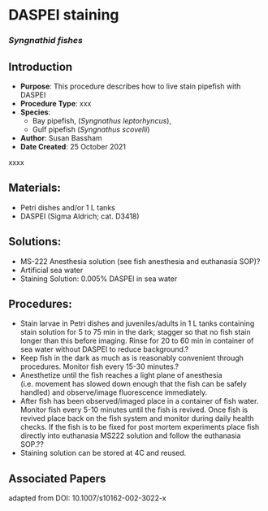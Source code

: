 # DASPEI staining {#sec-xxx-xxx}

### *Syngnathid fishes*

## Introduction

-   **Purpose**: This procedure describes how to live stain pipefish with DASPEI
-   **Procedure Type**: xxx
-   **Species**:
    -   Bay pipefish, (*Syngnathus leptorhyncus*),
    -   Gulf pipefish (*Syngnathus scovelli*)
-   **Author**: Susan Bassham
-   **Date Created**: 25 October 2021

::: {.callout-warning title="xxxx"}
xxxx
:::

## Materials:

-   Petri dishes and/or 1 L tanks
-   DASPEI (Sigma Aldrich; cat. D3418)

## Solutions:

-   MS-222 Anesthesia solution (see fish anesthesia and euthanasia SOP)?
-   Artificial sea water\
-   Staining Solution: 0.005% DASPEI in sea water

## Procedures:

-   Stain larvae in Petri dishes and juveniles/adults in 1 L tanks containing stain solution for 5 to 75 min in the dark; stagger so that no fish stain longer than this before imaging. Rinse for 20 to 60 min in container of sea water without DASPEI to reduce background.?
-   Keep fish in the dark as much as is reasonably convenient through procedures. Monitor fish every 15-30 minutes.?
-   Anesthetize until the fish reaches a light plane of anesthesia (i.e. movement has slowed down enough that the fish can be safely handled) and observe/image fluorescence immediately.
-   After fish has been observed/imaged place in a container of fish water. Monitor fish every 5-10 minutes until the fish is revived. Once fish is revived place back on the fish system and monitor during daily health checks. If the fish is to be fixed for post mortem experiments place fish directly into euthanasia MS222 solution and follow the euthanasia SOP.??
-   Staining solution can be stored at 4C and reused.

## Associated Papers

adapted from DOI: 10.1007/s10162-002-3022-x
